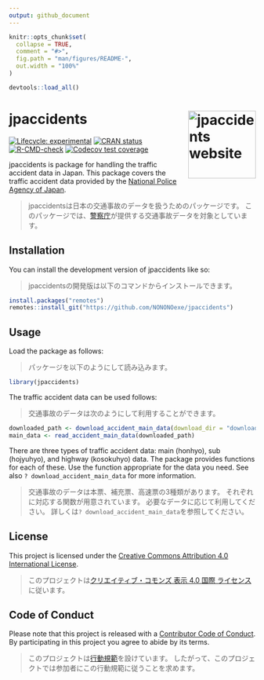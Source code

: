 ```yaml
---
output: github_document
---
```


<!-- README.md is generated from README.Rmd. Please edit that file -->

```r
knitr::opts_chunk$set(
  collapse = TRUE,
  comment = "#>",
  fig.path = "man/figures/README-",
  out.width = "100%"
)

devtools::load_all()
```

# jpaccidents <a href="https://nononoexe.github.io/jpaccidents/"><img src="man/figures/logo.png" align="right" height="138" alt="jpaccidents website" /></a>

<!-- badges: start -->
[![Lifecycle: experimental](https://img.shields.io/badge/lifecycle-experimental-orange.svg)](https://lifecycle.r-lib.org/articles/stages.html#experimental)
[![CRAN status](https://www.r-pkg.org/badges/version/jpaccidents)](https://CRAN.R-project.org/package=jpaccidents)
[![R-CMD-check](https://github.com/NONONOexe/jpaccidents/actions/workflows/R-CMD-check.yaml/badge.svg)](https://github.com/NONONOexe/jpaccidents/actions/workflows/R-CMD-check.yaml)
[![Codecov test coverage](https://codecov.io/gh/NONONOexe/jpaccidents/graph/badge.svg)](https://app.codecov.io/gh/NONONOexe/jpaccidents)
<!-- badges: end -->

jpaccidents is package for handling the traffic accident data in Japan.
This package covers the traffic accident data provided by the [National Police Agency of Japan](https://www.npa.go.jp/english/index.html).

> jpaccidentsは日本の交通事故のデータを扱うためのパッケージです。
> このパッケージでは、[警察庁](https://www.npa.go.jp/index.html)が提供する交通事故データを対象としています。

## Installation

You can install the development version of jpaccidents like so:

> jpaccidentsの開発版は以下のコマンドからインストールできます。

``` r
install.packages("remotes")
remotes::install_git("https://github.com/NONONOexe/jpaccidents")
```

## Usage

Load the package as follows:

> パッケージを以下のようにして読み込みます。

```r
library(jpaccidents)
```

The traffic accident data can be used follows:

> 交通事故のデータは次のようにして利用することができます。

```r
downloaded_path <- download_accident_main_data(download_dir = "download-dir-path", year = 2022)
main_data <- read_accident_main_data(downloaded_path)
```

There are three types of traffic accident data: main (honhyo), sub (hojyuhyo), and highway (kosokuhyo) data.
The package provides functions for each of these.
Use the function appropriate for the data you need.
See also `? download_accident_main_data` for more information.

> 交通事故のデータは本票、補充票、高速票の3種類があります。
> それぞれに対応する関数が用意されています。
> 必要なデータに応じて利用してください。
> 詳しくは`? download_accident_main_data`を参照してください。

## License

This project is licensed under the [Creative Commons Attribution 4.0 International License](https://creativecommons.org/licenses/by/4.0/).

> このプロジェクトは[クリエイティブ・コモンズ 表示 4.0 国際 ライセンス](https://creativecommons.org/licenses/by/4.0/deed.ja)に従います。

## Code of Conduct

Please note that this project is released with a [Contributor Code of Conduct](CODE_OF_CONDUCT.md).
By participating in this project you agree to abide by its terms.

> このプロジェクトは[行動規範](CODE_OF_CONDUCT.md)を設けています。
> したがって、このプロジェクトでは参加者にこの行動規範に従うことを求めます。
